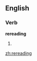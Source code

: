 ==English==

===Verb===
'''rereading'''

# {{third-person singular of|[[reread]]}}

[[zh:rereading]]